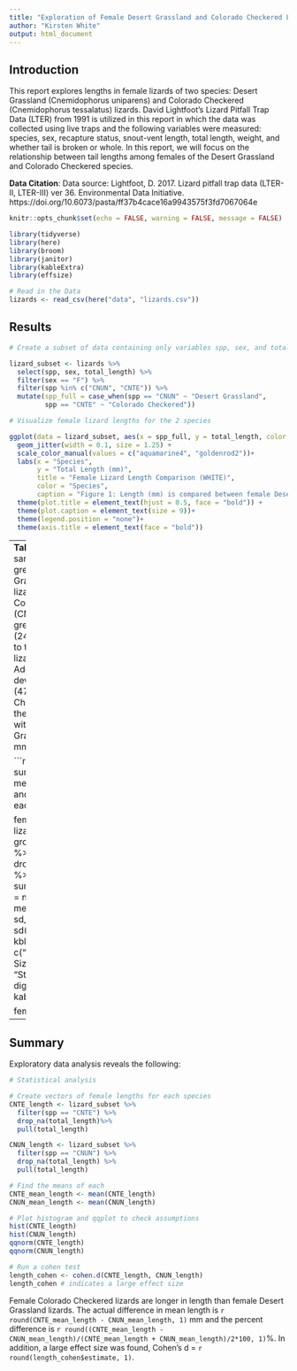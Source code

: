 ```yaml
---
title: "Exploration of Female Desert Grassland and Colorado Checkered Lizards"
author: "Kirsten White"
output: html_document
---
```


## **Introduction**
This report explores lengths in female lizards of two species: Desert Grassland (Cnemidophorus uniparens) and Colorado Checkered (Cnemidophorus tessalatus) lizards. David Lightfoot's Lizard Pitfall Trap Data (LTER) from 1991 is utilized in this report in which the data was collected using live traps and the following variables were measured: species, sex, recapture status, snout-vent length, total length, weight, and whether tail is broken or whole. In this report, we will focus on the relationship between tail lengths among females of the Desert Grassland and Colorado Checkered species. 

**Data Citation**: Data source: Lightfoot, D. 2017. Lizard pitfall trap data (LTER-II, LTER-III) ver 36. Environmental Data Initiative.
https://doi.org/10.6073/pasta/ff37b4cace16a9943575f3fd7067064e


```r
knitr::opts_chunk$set(echo = FALSE, warning = FALSE, message = FALSE)

library(tidyverse)
library(here)
library(broom)
library(janitor)
library(kableExtra)
library(effsize)
```

```r
# Read in the Data
lizards <- read_csv(here("data", "lizards.csv"))
```

## **Results**

```r
# Create a subset of data containing only variables spp, sex, and total_length

lizard_subset <- lizards %>%
  select(spp, sex, total_length) %>%
  filter(sex == "F") %>%
  filter(spp %in% c("CNUN", "CNTE")) %>%
  mutate(spp_full = case_when(spp == "CNUN" ~ "Desert Grassland", 
         spp == "CNTE" ~ "Colorado Checkered"))
```

```r
# Visualize female lizard lengths for the 2 species

ggplot(data = lizard_subset, aes(x = spp_full, y = total_length, color = spp)) +
  geom_jitter(width = 0.1, size = 1.25) +
  scale_color_manual(values = c("aquamarine4", "goldenrod2"))+
  labs(x = "Species", 
       y = "Total Length (mm)", 
       title = "Female Lizard Length Comparison (WHITE)", 
       color = "Species", 
       caption = "Figure 1: Length (mm) is compared between female Desert Grassland and Colorado Checkered lizard") +
  theme(plot.title = element_text(hjust = 0.5, face = "bold")) +
  theme(plot.caption = element_text(size = 9))+
  theme(legend.position = "none")+
  theme(axis.title = element_text(face = "bold"))
```

---
**Table 1**: Although the sample size was greater in the Desert Grassland (CNUN) lizards, female Colorado Checkered (CNTE) lizards have a greater mean length (244.9 mm) compared to the Desert Grassland lizards (147.6 mm). Additionally, standard deviation was higher (47.3 mm) in Colorado Checkered lizards than the standard deviation within the femal Desert Grassland lizards (34.6 mm)

```r
# Create a finalized summary table with the mean, sd, total length, and sample size for each group

female_summary <- lizard_subset %>%
  group_by(spp_full) %>%
  drop_na(total_length) %>%
  summarize(sample_size = n(), 
            mean_length = mean(total_length), 
            sd_length = sd(total_length)) %>%
kbl(col.names = c("Species", "Sample Size", "Mean Length", "Standard Deviation"), digits = 1) %>%
  kable_classic()

  female_summary
```
---

## **Summary**

Exploratory data analysis reveals the following: 
```r
# Statistical analysis

# Create vectors of female lengths for each species
CNTE_length <- lizard_subset %>%
  filter(spp == "CNTE") %>%
  drop_na(total_length)%>%
  pull(total_length)

CNUN_length <- lizard_subset %>%
  filter(spp == "CNUN") %>%
  drop_na(total_length) %>%
  pull(total_length)

# Find the means of each 
CNTE_mean_length <- mean(CNTE_length)
CNUN_mean_length <- mean(CNUN_length)

# Plot histogram and qqplot to check assumptions
hist(CNTE_length)
hist(CNUN_length)
qqnorm(CNTE_length)
qqnorm(CNUN_length)

# Run a cohen test
length_cohen <- cohen.d(CNTE_length, CNUN_length)
length_cohen # indicates a large effect size 
```
Female Colorado Checkered lizards are longer in length than female Desert Grassland lizards. The actual difference in mean length is `r round(CNTE_mean_length - CNUN_mean_length, 1)` mm and the percent difference is `r round((CNTE_mean_length - CNUN_mean_length)/(CNTE_mean_length + CNUN_mean_length)/2*100, 1)`%. In addition, a large effect size was found, Cohen's d = `r round(length_cohen$estimate, 1)`. 
